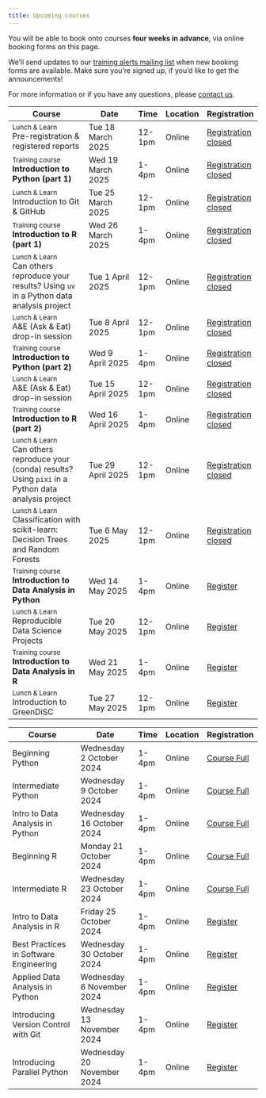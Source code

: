 ```yaml
---
title: Upcoming courses
---
```


You will be able to book onto courses **four weeks in advance**, via online booking forms on this page.

We'll send updates to our [training alerts mailing list](mailing-list.qmd) when new booking forms are available.
Make sure you're signed up, if you'd like to get the announcements!

For more information or if you have any questions, please [contact us](contact.qmd).


Course                                  | Date                        | Time   | Location | Registration 
----------------------------------------|-----------------------------|--------|----------|--------------
<small>Lunch & Learn</small><br> Pre-registration & registered reports   | Tue 18 March 2025  | 12-1pm  | Online   | [Registration closed](){.btn .btn-sm .disabled}
<small>Training course</small><br>**Introduction to Python (part 1)**                | Wed 19 March 2025  | 1-4pm  | Online   | [Registration closed](){.btn .btn-sm .disabled}
<small>Lunch & Learn</small><br> Introduction to Git & GitHub            | Tue 25 March 2025  | 12-1pm  | Online   | [Registration closed](){.btn .btn-sm .disabled}
<small>Training course</small><br>**Introduction to R (part 1)**                | Wed 26 March 2025  | 1-4pm  | Online   | [Registration closed](){.btn .btn-sm .disabled} 
<small>Lunch & Learn</small><br> Can others reproduce your results? Using `uv` in a Python data analysis project  | Tue 1 April 2025  | 12-1pm  | Online   | [Registration closed](){.btn .btn-sm .disabled}
<small>Lunch & Learn</small><br> A&E (Ask & Eat) drop-in session | Tue 8 April 2025  | 12-1pm  | Online   | [Registration closed](){.btn .btn-sm .disabled}
<small>Training course</small><br>**Introduction to Python (part 2)**     | Wed 9 April 2025  | 1-4pm  | Online   | [Registration closed](){.btn .btn-sm .disabled}
<small>Lunch & Learn</small><br> A&E (Ask & Eat) drop-in session | Tue 15 April 2025  | 12-1pm  | Online   | [Registration closed](){.btn .btn-sm .disabled}
<small>Training course</small><br>**Introduction to R (part 2)**       | Wed 16 April 2025  | 1-4pm  | Online   | [Registration closed](){.btn .btn-sm .disabled}
<small>Lunch & Learn</small><br> Can others reproduce your (conda) results? Using `pixi` in a Python data analysis project | Tue 29 April 2025  | 12-1pm  | Online   | [Registration closed](){.btn .btn-sm .disabled}
<small>Lunch & Learn</small><br> Classification with scikit-learn: Decision Trees and Random Forests | Tue 6 May 2025  | 12-1pm  | Online   | [Registration closed](){.btn .btn-sm .disabled}
<small>Training course</small><br>**Introduction to Data Analysis in Python**     | Wed 14 May 2025  | 1-4pm  | Online   | [Register](https://events.teams.microsoft.com/event/61d8caa7-3dff-418d-add1-ad9c49ba5912@b2e47f30-cd7d-4a4e-a5da-b18cf1a4151b){.btn .btn-sm .btn-primary} 
<small>Lunch & Learn</small><br>  Reproducible Data Science Projects | Tue 20 May 2025  | 12-1pm  | Online   | [Register](https://events.teams.microsoft.com/event/90b7f396-445d-4d8a-874d-8d2de4840277@b2e47f30-cd7d-4a4e-a5da-b18cf1a4151b){.btn .btn-sm .btn-primary}
<small>Training course</small><br>**Introduction to Data Analysis in R**          | Wed 21 May 2025  | 1-4pm  | Online   | [Register](https://events.teams.microsoft.com/event/bf9747e6-b15e-4643-bb50-1077cee0f966@b2e47f30-cd7d-4a4e-a5da-b18cf1a4151b){.btn .btn-sm .btn-primary} 
<small>Lunch & Learn</small><br> Introduction to GreenDiSC | Tue 27 May 2025  | 12-1pm  | Online   | [Register](https://events.teams.microsoft.com/event/539e5d7e-2b8a-4b7c-a25e-4731d65e1e60@b2e47f30-cd7d-4a4e-a5da-b18cf1a4151b){.btn .btn-sm .btn-primary}


::: {.content-hidden}
<!-- 
This is a template course catalogue.
Duplicate this content outside the {.content-hidden} block, rather than change this template.
-->

Course                                  | Date                        | Time   | Location | Registration 
----------------------------------------|-----------------------------|--------|----------|--------------
Beginning Python                        | Wednesday 2  October  2024  | 1-4pm  | Online   | [Course Full](){.btn .btn-sm .disabled}
Intermediate Python                     | Wednesday 9  October  2024  | 1-4pm  | Online   | [Course Full](){.btn .btn-sm .disabled}
Intro to Data Analysis in Python        | Wednesday 16 October  2024  | 1-4pm  | Online   | [Course Full](){.btn .btn-sm .disabled}
Beginning R                             | Monday    21 October  2024  | 1-4pm  | Online   | [Course Full](){.btn .btn-sm .disabled}
Intermediate R                          | Wednesday 23 October  2024  | 1-4pm  | Online   | [Course Full](){.btn .btn-sm .disabled}
Intro to Data Analysis in R             | Friday    25 October  2024  | 1-4pm  | Online   | [Register](https://events.teams.microsoft.com/event/...){.btn .btn-sm .btn-primary}
Best Practices in Software Engineering  | Wednesday 30 October  2024  | 1-4pm  | Online   | [Register](https://events.teams.microsoft.com/event/...){.btn .btn-sm .btn-primary}
Applied Data Analysis in Python         | Wednesday 6  November 2024  | 1-4pm  | Online   | [Register](https://events.teams.microsoft.com/event/...){.btn .btn-sm .btn-primary}
Introducing Version Control with Git    | Wednesday 13 November 2024  | 1-4pm  | Online   | [Register](https://events.teams.microsoft.com/event/...){.btn .btn-sm .btn-primary}
Introducing Parallel Python             | Wednesday 20 November 2024  | 1-4pm  | Online   | [Register](https://events.teams.microsoft.com/event/...){.btn .btn-sm .btn-primary}
:::
